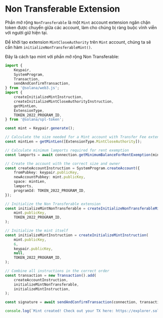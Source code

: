 
# Non Transferable Extension

Phần mở rộng `NonTransferable` là một `Mint` account extension ngăn chặn token được chuyển giữa các account, làm cho chúng bị ràng buộc vĩnh viễn với người giữ hiện tại.

<ArticleSection name="Khởi tạo Mint Account" id="initializing-the-mint-account" level="h2" />

Để khởi tạo extension `MintCloseAuthority` trên `Mint` account, chúng ta sẽ cần hàm `initializeNonTransferableMint()`.

Đây là cách tạo mint với phần mở rộng Non Transferable:

```ts
import {
    Keypair,
    SystemProgram,
    Transaction,
    sendAndConfirmTransaction,
} from '@solana/web3.js';
import {
    createInitializeMintInstruction,
    createInitializeMintCloseAuthorityInstruction,
    getMintLen,
    ExtensionType,
    TOKEN_2022_PROGRAM_ID,
} from '@solana/spl-token';

const mint = Keypair.generate();

// Calculate the size needed for a Mint account with Transfer Fee extension
const mintLen = getMintLen([ExtensionType.MintCloseAuthority]);

// Calculate minimum lamports required for rent exemption
const lamports = await connection.getMinimumBalanceForRentExemption(mintLen);

// Create the account with the correct size and owner
const createAccountInstruction = SystemProgram.createAccount({
    fromPubkey: keypair.publicKey,
    newAccountPubkey: mint.publicKey,
    space: mintLen,
    lamports,
    programId: TOKEN_2022_PROGRAM_ID,
});

// Initialize the Non Transferable extension
const initializeMintNonTransferable = createInitializeNonTransferableMintInstruction(
    mint.publicKey,
    TOKEN_2022_PROGRAM_ID,
);

// Initialize the mint itself
const initializeMintInstruction = createInitializeMintInstruction(
    mint.publicKey,
    6,
    keypair.publicKey,
    null,
    TOKEN_2022_PROGRAM_ID,
);

// Combine all instructions in the correct order
const transaction = new Transaction().add(
    createAccountInstruction,
    initializeMintNonTransferable,
    initializeMintInstruction,
);

const signature = await sendAndConfirmTransaction(connection, transaction, [keypair, mint]);

console.log(`Mint created! Check out your TX here: https://explorer.solana.com/tx/${signature}?cluster=devnet`);
```